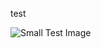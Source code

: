 
test
<Form />

![Small Test Image](https://www.telegraph.co.uk/content/dam/rugby-world-cup/2019/10/26/TELEMMGLPICT000214186548_trans_NvBQzQNjv4BqF9BD_fYQB0teZOF4IslN2Ui6L4XAoX9KJ12arlP6KhI.jpeg?imwidth=450)